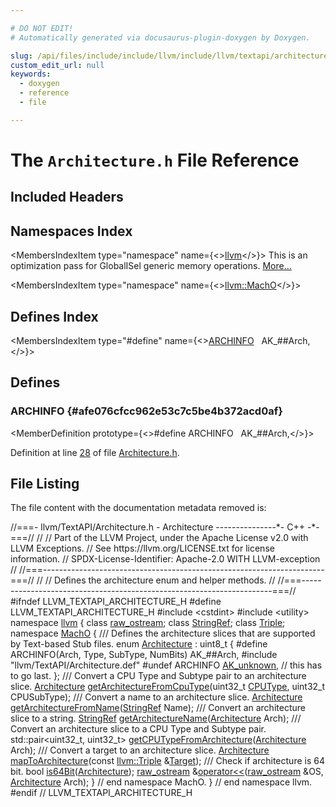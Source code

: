 ```yaml
---

# DO NOT EDIT!
# Automatically generated via docusaurus-plugin-doxygen by Doxygen.

slug: /api/files/include/include/llvm/include/llvm/textapi/architecture-h
custom_edit_url: null
keywords:
  - doxygen
  - reference
  - file

---
```





# The `Architecture.h` File Reference

<DoxygenPage pluginConfig={pluginConfig}>



## Included Headers

<IncludesList>
<IncludesListItem
  filePath="cstdint"
  permalink=""
  isLocal="false" />
<IncludesListItem
  filePath="utility"
  permalink=""
  isLocal="false" />
<IncludesListItem
  filePath="llvm/TextAPI/Architecture.def"
  permalink=""
  isLocal="true" />
</IncludesList>

## Namespaces Index

<MembersIndex>

<MembersIndexItem
  type="namespace"
  name={<><a href="/docs/api/namespaces/llvm">llvm</a></>}>
This is an optimization pass for GlobalISel generic memory operations. <a href="/docs/api/namespaces/llvm/#details">More...</a>
</MembersIndexItem>

<MembersIndexItem
  type="namespace"
  name={<><a href="/docs/api/namespaces/llvm/macho">llvm::MachO</a></>}>
</MembersIndexItem>

</MembersIndex>

## Defines Index

<MembersIndex>

<MembersIndexItem
  type="#define"
  name={<><a href="#afe076cfcc962e53c7c5be4b372acd0af">ARCHINFO</a>&nbsp;&nbsp;&nbsp;AK&#95;##Arch,</>}>
</MembersIndexItem>

</MembersIndex>


<SectionDefinition>

## Defines

### ARCHINFO {#afe076cfcc962e53c7c5be4b372acd0af}

<MemberDefinition
  prototype={<>#define ARCHINFO&nbsp;&nbsp;&nbsp;AK&#95;##Arch,</>}>

Definition at line <a href="#l00028">28</a> of file <a href="/docs/api/files/include/include/llvm/include/llvm/textapi/architecture-h">Architecture.h</a>.
</MemberDefinition>

</SectionDefinition>

## File Listing

The file content with the documentation metadata removed is:

<ProgramListing>

<Link id="l00001" /><CodeLine lineNumber="1"><span class="doxyHighlightComment">//===- llvm/TextAPI/Architecture.h - Architecture ---------------&#42;- C++ -&#42;-===//</span></CodeLine>
<Link id="l00002" /><CodeLine lineNumber="2"><span class="doxyHighlightComment">//</span></CodeLine>
<Link id="l00003" /><CodeLine lineNumber="3"><span class="doxyHighlightComment">// Part of the LLVM Project, under the Apache License v2.0 with LLVM Exceptions.</span></CodeLine>
<Link id="l00004" /><CodeLine lineNumber="4"><span class="doxyHighlightComment">// See https://llvm.org/LICENSE.txt for license information.</span></CodeLine>
<Link id="l00005" /><CodeLine lineNumber="5"><span class="doxyHighlightComment">// SPDX-License-Identifier: Apache-2.0 WITH LLVM-exception</span></CodeLine>
<Link id="l00006" /><CodeLine lineNumber="6"><span class="doxyHighlightComment">//</span></CodeLine>
<Link id="l00007" /><CodeLine lineNumber="7"><span class="doxyHighlightComment">//===----------------------------------------------------------------------===//</span></CodeLine>
<Link id="l00008" /><CodeLine lineNumber="8"><span class="doxyHighlightComment">//</span></CodeLine>
<Link id="l00009" /><CodeLine lineNumber="9"><span class="doxyHighlightComment">// Defines the architecture enum and helper methods.</span></CodeLine>
<Link id="l00010" /><CodeLine lineNumber="10"><span class="doxyHighlightComment">//</span></CodeLine>
<Link id="l00011" /><CodeLine lineNumber="11"><span class="doxyHighlightComment">//===----------------------------------------------------------------------===//</span></CodeLine>
<Link id="l00012" /><CodeLine lineNumber="12"></CodeLine>
<Link id="l00013" /><CodeLine lineNumber="13"><span class="doxyHighlightPreprocessor">#ifndef LLVM&#95;TEXTAPI&#95;ARCHITECTURE&#95;H</span></CodeLine>
<Link id="l00014" /><CodeLine lineNumber="14"><span class="doxyHighlightPreprocessor">#define LLVM&#95;TEXTAPI&#95;ARCHITECTURE&#95;H</span></CodeLine>
<Link id="l00015" /><CodeLine lineNumber="15"></CodeLine>
<Link id="l00016" /><CodeLine lineNumber="16"><span class="doxyHighlightPreprocessor">#include &lt;cstdint&gt;</span></CodeLine>
<Link id="l00017" /><CodeLine lineNumber="17"><span class="doxyHighlightPreprocessor">#include &lt;utility&gt;</span></CodeLine>
<Link id="l00018" /><CodeLine lineNumber="18"></CodeLine>
<Link id="l00019" /><CodeLine lineNumber="19"><span class="doxyHighlightKeyword">namespace </span><span class="doxyHighlight"><a href="/docs/api/namespaces/llvm">llvm</a> &#123;</span></CodeLine>
<Link id="l00020" /><CodeLine lineNumber="20"><span class="doxyHighlightKeyword">class </span><span class="doxyHighlight"><a href="/docs/api/classes/llvm/raw-ostream">raw&#95;ostream</a>;</span></CodeLine>
<Link id="l00021" /><CodeLine lineNumber="21"><span class="doxyHighlightKeyword">class </span><span class="doxyHighlight"><a href="/docs/api/classes/llvm/stringref">StringRef</a>;</span></CodeLine>
<Link id="l00022" /><CodeLine lineNumber="22"><span class="doxyHighlightKeyword">class </span><span class="doxyHighlight"><a href="/docs/api/classes/llvm/triple">Triple</a>;</span></CodeLine>
<Link id="l00023" /><CodeLine lineNumber="23"></CodeLine>
<Link id="l00024" /><CodeLine lineNumber="24"><span class="doxyHighlightKeyword">namespace </span><span class="doxyHighlight"><a href="/docs/api/namespaces/llvm/macho">MachO</a> &#123;</span></CodeLine>
<Link id="l00025" /><CodeLine lineNumber="25"></CodeLine>
<Link id="l00026" /><CodeLine lineNumber="26"><span class="doxyHighlightComment">/// Defines the architecture slices that are supported by Text-based Stub files.</span></CodeLine>
<Link id="l00027" /><CodeLine lineNumber="27" lineLink="/docs/api/namespaces/llvm/macho/#a70477e3fc02b7dbfd59604af47d88397"><span class="doxyHighlightKeyword">enum</span><span class="doxyHighlight"> <a href="/docs/api/namespaces/llvm/macho/#a70477e3fc02b7dbfd59604af47d88397">Architecture</a> : uint8&#95;t &#123;</span></CodeLine>
<Link id="l00028" /><CodeLine lineNumber="28" lineLink="#afe076cfcc962e53c7c5be4b372acd0af"><span class="doxyHighlightPreprocessor">#define ARCHINFO(Arch, Type, SubType, NumBits) AK&#95;##Arch,</span></CodeLine>
<Link id="l00029" /><CodeLine lineNumber="29"><span class="doxyHighlightPreprocessor">#include &quot;llvm/TextAPI/Architecture.def&quot;</span></CodeLine>
<Link id="l00030" /><CodeLine lineNumber="30"><span class="doxyHighlightPreprocessor">#undef ARCHINFO</span></CodeLine>
<Link id="l00031" /><CodeLine lineNumber="31" lineLink="/docs/api/namespaces/llvm/macho/#a70477e3fc02b7dbfd59604af47d88397a3a18faffa4e9a399fd8bb06731321c83"><span class="doxyHighlight">  <a href="/docs/api/namespaces/llvm/macho/#a70477e3fc02b7dbfd59604af47d88397a3a18faffa4e9a399fd8bb06731321c83">AK&#95;unknown</a>, </span><span class="doxyHighlightComment">// this has to go last.</span></CodeLine>
<Link id="l00032" /><CodeLine lineNumber="32"><span class="doxyHighlight">&#125;;</span></CodeLine>
<Link id="l00033" /><CodeLine lineNumber="33"></CodeLine>
<Link id="l00034" /><CodeLine lineNumber="34"><span class="doxyHighlightComment">/// Convert a CPU Type and Subtype pair to an architecture slice.</span></CodeLine>
<Link id="l00035" /><CodeLine lineNumber="35"><span class="doxyHighlight"><a href="/docs/api/namespaces/llvm/macho/#a70477e3fc02b7dbfd59604af47d88397">Architecture</a> <a href="/docs/api/namespaces/llvm/macho/#ad65abe44485788236a56a6781189f1eb">getArchitectureFromCpuType</a>(uint32&#95;t <a href="/docs/api/namespaces/llvm/macho/#af2acbc063e449084ba33f738a700ce47">CPUType</a>, uint32&#95;t CPUSubType);</span></CodeLine>
<Link id="l00036" /><CodeLine lineNumber="36"></CodeLine>
<Link id="l00037" /><CodeLine lineNumber="37"><span class="doxyHighlightComment">/// Convert a name to an architecture slice.</span></CodeLine>
<Link id="l00038" /><CodeLine lineNumber="38"><span class="doxyHighlight"><a href="/docs/api/namespaces/llvm/macho/#a70477e3fc02b7dbfd59604af47d88397">Architecture</a> <a href="/docs/api/namespaces/llvm/macho/#a10005555774b1ad4d2a65a0904f3c573">getArchitectureFromName</a>(<a href="/docs/api/classes/llvm/stringref">StringRef</a> Name);</span></CodeLine>
<Link id="l00039" /><CodeLine lineNumber="39"></CodeLine>
<Link id="l00040" /><CodeLine lineNumber="40"><span class="doxyHighlightComment">/// Convert an architecture slice to a string.</span></CodeLine>
<Link id="l00041" /><CodeLine lineNumber="41"><span class="doxyHighlight"><a href="/docs/api/classes/llvm/stringref">StringRef</a> <a href="/docs/api/namespaces/llvm/macho/#a2a0395d53f0485827bc5782c0b64a4e8">getArchitectureName</a>(<a href="/docs/api/namespaces/llvm/macho/#a70477e3fc02b7dbfd59604af47d88397">Architecture</a> Arch);</span></CodeLine>
<Link id="l00042" /><CodeLine lineNumber="42"></CodeLine>
<Link id="l00043" /><CodeLine lineNumber="43"><span class="doxyHighlightComment">/// Convert an architecture slice to a CPU Type and Subtype pair.</span></CodeLine>
<Link id="l00044" /><CodeLine lineNumber="44"><span class="doxyHighlight">std::pair&lt;uint32&#95;t, uint32&#95;t&gt; <a href="/docs/api/namespaces/llvm/macho/#a355a6bd5d3a13447ba017b362d4f5ca8">getCPUTypeFromArchitecture</a>(<a href="/docs/api/namespaces/llvm/macho/#a70477e3fc02b7dbfd59604af47d88397">Architecture</a> Arch);</span></CodeLine>
<Link id="l00045" /><CodeLine lineNumber="45"></CodeLine>
<Link id="l00046" /><CodeLine lineNumber="46"><span class="doxyHighlightComment">/// Convert a target to an architecture slice.</span></CodeLine>
<Link id="l00047" /><CodeLine lineNumber="47"><span class="doxyHighlight"><a href="/docs/api/namespaces/llvm/macho/#a70477e3fc02b7dbfd59604af47d88397">Architecture</a> <a href="/docs/api/namespaces/llvm/macho/#ac65f424efa3af89c66f5c8ce5eaecc8c">mapToArchitecture</a>(</span><span class="doxyHighlightKeyword">const</span><span class="doxyHighlight"> <a href="/docs/api/classes/llvm/triple">llvm::Triple</a> &amp;<a href="/docs/api/classes/llvm/target">Target</a>);</span></CodeLine>
<Link id="l00048" /><CodeLine lineNumber="48"></CodeLine>
<Link id="l00049" /><CodeLine lineNumber="49"><span class="doxyHighlightComment">/// Check if architecture is 64 bit.</span></CodeLine>
<Link id="l00050" /><CodeLine lineNumber="50"><span class="doxyHighlightKeywordType">bool</span><span class="doxyHighlight"> <a href="/docs/api/namespaces/llvm/macho/#a50d5f7cc308bf35bae8e79660f273dfa">is64Bit</a>(<a href="/docs/api/namespaces/llvm/macho/#a70477e3fc02b7dbfd59604af47d88397">Architecture</a>);</span></CodeLine>
<Link id="l00051" /><CodeLine lineNumber="51"></CodeLine>
<Link id="l00052" /><CodeLine lineNumber="52"><span class="doxyHighlight"><a href="/docs/api/classes/llvm/raw-ostream">raw&#95;ostream</a> &amp;<a href="/docs/api/namespaces/llvm/macho/#ac1a67dc2ed4b20506236a3f656c1b506">operator&lt;&lt;</a>(<a href="/docs/api/classes/llvm/raw-ostream">raw&#95;ostream</a> &amp;OS, <a href="/docs/api/namespaces/llvm/macho/#a70477e3fc02b7dbfd59604af47d88397">Architecture</a> Arch);</span></CodeLine>
<Link id="l00053" /><CodeLine lineNumber="53"></CodeLine>
<Link id="l00054" /><CodeLine lineNumber="54"><span class="doxyHighlight">&#125; </span><span class="doxyHighlightComment">// end namespace MachO.</span></CodeLine>
<Link id="l00055" /><CodeLine lineNumber="55"><span class="doxyHighlight">&#125; </span><span class="doxyHighlightComment">// end namespace llvm.</span></CodeLine>
<Link id="l00056" /><CodeLine lineNumber="56"></CodeLine>
<Link id="l00057" /><CodeLine lineNumber="57"><span class="doxyHighlightPreprocessor">#endif </span><span class="doxyHighlightComment">// LLVM&#95;TEXTAPI&#95;ARCHITECTURE&#95;H</span></CodeLine>

</ProgramListing>


</DoxygenPage>
